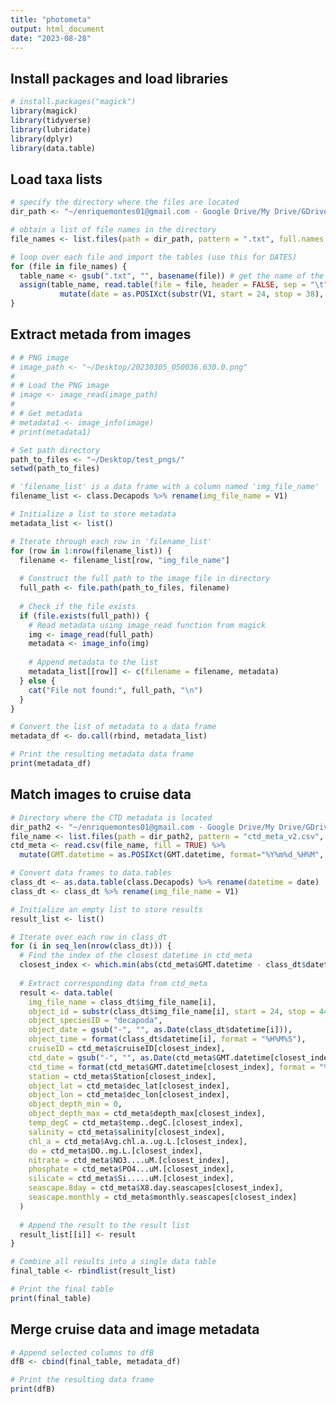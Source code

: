 ```yaml
---
title: "photometa"
output: html_document
date: "2023-08-28"
---
```


## Install packages and load libraries
```r
# install.packages("magick")
library(magick)
library(tidyverse)
library(lubridate)
library(dplyr)
library(data.table)
```

## Load taxa lists
```r
# specify the directory where the files are located
dir_path <- "~/enriquemontes01@gmail.com - Google Drive/My Drive/GDrive/OCED_AOML/WS_cruises/plankton_imaging/CPICS/TS.Master_selection/"

# obtain a list of file names in the directory
file_names <- list.files(path = dir_path, pattern = ".txt", full.names = TRUE)

# loop over each file and import the tables (use this for DATES)
for (file in file_names) {
  table_name <- gsub(".txt", "", basename(file)) # get the name of the table from the file name
  assign(table_name, read.table(file = file, header = FALSE, sep = "\t") %>%
           mutate(date = as.POSIXct(substr(V1, start = 24, stop = 38), format="%Y%m%d_%H%M%S", tz="UTC")))
}
```

## Extract metada from images
```r
# # PNG image
# image_path <- "~/Desktop/20230305_050036.630.0.png"
# 
# # Load the PNG image
# image <- image_read(image_path)
# 
# # Get metadata
# metadata1 <- image_info(image)
# print(metadata1)

# Set path directory
path_to_files <- "~/Desktop/test_pngs/"
setwd(path_to_files)

# 'filename_list' is a data frame with a column named 'img_file_name'
filename_list <- class.Decapods %>% rename(img_file_name = V1)

# Initialize a list to store metadata
metadata_list <- list()

# Iterate through each row in 'filename_list'
for (row in 1:nrow(filename_list)) {
  filename <- filename_list[row, "img_file_name"]
  
  # Construct the full path to the image file in directory
  full_path <- file.path(path_to_files, filename)
  
  # Check if the file exists
  if (file.exists(full_path)) {
    # Read metadata using image_read function from magick
    img <- image_read(full_path)
    metadata <- image_info(img)
    
    # Append metadata to the list
    metadata_list[[row]] <- c(filename = filename, metadata)
  } else {
    cat("File not found:", full_path, "\n")
  }
}

# Convert the list of metadata to a data frame
metadata_df <- do.call(rbind, metadata_list)

# Print the resulting metadata data frame
print(metadata_df)
```

## Match images to cruise data
```r
# Directory where the CTD metadata is located
dir_path2 <- "~/enriquemontes01@gmail.com - Google Drive/My Drive/GDrive/OCED_AOML/WS_cruises/plankton_imaging/CPICS/ws_cruise_ctd/"
file_name <- list.files(path = dir_path2, pattern = "ctd_meta_v2.csv", full.names = TRUE)
ctd_meta <- read.csv(file_name, fill = TRUE) %>%
  mutate(GMT.datetime = as.POSIXct(GMT.datetime, format="%Y%m%d_%H%M", tz="UTC"))

# Convert data frames to data.tables
class_dt <- as.data.table(class.Decapods) %>% rename(datetime = date)
class_dt <- class_dt %>% rename(img_file_name = V1)

# Initialize an empty list to store results
result_list <- list()

# Iterate over each row in class_dt
for (i in seq_len(nrow(class_dt))) {
  # Find the index of the closest datetime in ctd_meta
  closest_index <- which.min(abs(ctd_meta$GMT.datetime - class_dt$datetime[i]))
  
  # Extract corresponding data from ctd_meta
  result <- data.table(
    img_file_name = class_dt$img_file_name[i],
    object_id = substr(class_dt$img_file_name[i], start = 24, stop = 44),
    object_speciesID = "decapoda",
    object_date = gsub("-", "", as.Date(class_dt$datetime[i])),
    object_time = format(class_dt$datetime[i], format = "%H%M%S"),
    cruiseID = ctd_meta$cruiseID[closest_index],
    ctd_date = gsub("-", "", as.Date(ctd_meta$GMT.datetime[closest_index])),
    ctd_time = format(ctd_meta$GMT.datetime[closest_index], format = "%H%M%S"),
    station = ctd_meta$Station[closest_index],
    object_lat = ctd_meta$dec_lat[closest_index],
    object_lon = ctd_meta$dec_lon[closest_index],
    object_depth_min = 0,
    object_depth_max = ctd_meta$depth_max[closest_index],
    temp_degC = ctd_meta$temp..degC.[closest_index],
    salinity = ctd_meta$salinity[closest_index],
    chl_a = ctd_meta$Avg.chl.a..ug.L.[closest_index],
    do = ctd_meta$DO..mg.L.[closest_index],
    nitrate = ctd_meta$NO3....uM.[closest_index],
    phosphate = ctd_meta$PO4...uM.[closest_index],
    silicate = ctd_meta$Si.....uM.[closest_index],
    seascape.8day = ctd_meta$X8.day.seascapes[closest_index],
    seascape.monthly = ctd_meta$monthly.seascapes[closest_index]
  )
  
  # Append the result to the result list
  result_list[[i]] <- result
}

# Combine all results into a single data table
final_table <- rbindlist(result_list)

# Print the final table
print(final_table)

```

## Merge cruise data and image metadata
```r
# Append selected columns to dfB
dfB <- cbind(final_table, metadata_df)

# Print the resulting data frame
print(dfB)

```